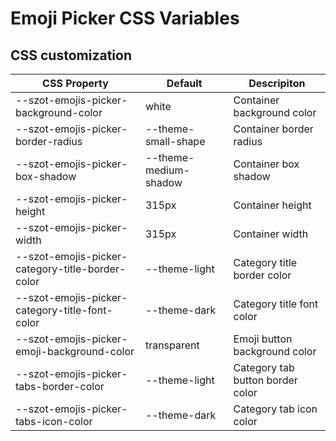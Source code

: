 
<Meta title="Components/EmojiPicker/CSS Variables" />

# Emoji Picker CSS Variables

## CSS customization

| CSS Property                                     | Default               | Descripiton                      |
| ------------------------------------------------ | --------------------- | -------------------------------- |
| --szot-emojis-picker-background-color            | white                 | Container background color       |
| --szot-emojis-picker-border-radius               | --theme-small-shape   | Container border radius          |
| --szot-emojis-picker-box-shadow                  | --theme-medium-shadow | Container box shadow             |
| --szot-emojis-picker-height                      | 315px                 | Container height                 |
| --szot-emojis-picker-width                       | 315px                 | Container width                  |
| --szot-emojis-picker-category-title-border-color | --theme-light         | Category title border color      |
| --szot-emojis-picker-category-title-font-color   | --theme-dark          | Category title font color        |
| --szot-emojis-picker-emoji-background-color      | transparent           | Emoji button background color    |
| --szot-emojis-picker-tabs-border-color           | --theme-light         | Category tab button border color |
| --szot-emojis-picker-tabs-icon-color             | --theme-dark          | Category tab icon color          |
